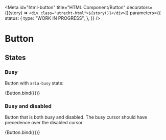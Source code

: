 <!-- @license CC0-1.0 -->


<Meta
  id="html-button"
  title="HTML Component/Button"
  decorators={[(story) => `<div class="utrecht-html">${story()}</div>`]}
  parameters={{
    status: {
      type: "WORK IN PROGRESS",
    },
  }}
/>

# Button

## States

### Busy

Button with `aria-busy` state:

<Canvas>
  <Story
    name="Busy button"
    args={{
      ...defaultArgs,
      busy: true,
      textContent: "The Quick Brown Fox Jumps Over The Lazy Dog",
    }}
    parameters={{
      // `cursor` cannot be tested using visual regression testing, ignore this story
      percy: { skip: true },
    }}
  >
    {Button.bind({})}
  </Story>
</Canvas>

### Busy and disabled

Button that is both busy and disabled. The busy cursor should have precedence over the disabled cursor.

<Canvas>
  <Story
    name="Busy and disabled button"
    args={{
      ...defaultArgs,
      busy: true,
      disabled: true,
      textContent: "The Quick Brown Fox Jumps Over The Lazy Dog",
    }}
    parameters={{
      // `cursor` cannot be tested using visual regression testing, ignore this story
      percy: { skip: true },
    }}
  >
    {Button.bind({})}
  </Story>
</Canvas>
